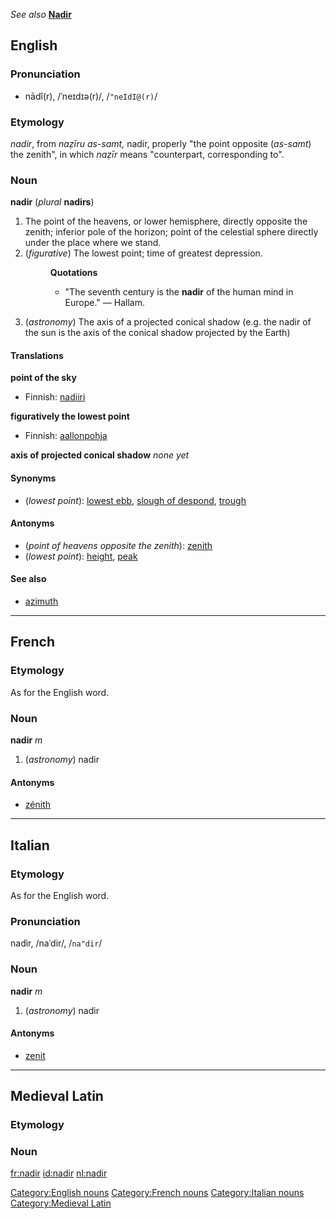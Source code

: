 ''See also'' '''[[Nadir]]'''

==English==
{{wikipedia}}
===Pronunciation===
*nādî(r), /ˈneɪdɪə(r)/, /<tt>"neIdI@(r)</tt>/

===Etymology===
{{ML.}} ''nadir'', from {{Arab.}} 
{{ARchar|[[نظير اسمت|نَظِيرُ السَّمْت]]}} ''naẓīru as-samt,'' nadir, properly "the point opposite 
{{ARchar|[[سمت|السَمْتُ]]}} (''as-samt'') the zenith", in which 
{{ARchar|[[نظير|نَظِير]]}} ''naẓīr'' means "counterpart, corresponding to".

===Noun===
'''nadir''' (''plural'' '''nadirs''')

#The point of the heavens, or lower hemisphere, directly opposite the zenith; inferior pole of the horizon; point of the celestial sphere directly under the place where we stand.
#(''figurative'') The lowest point; time of greatest depression.
#:'''Quotations'''
#:*"The seventh century is the '''nadir''' of the human mind in Europe." &mdash; Hallam.
#(''astronomy'') The axis of a projected conical shadow (e.g. the nadir of the sun is the axis of the conical shadow projected by the Earth)

====Translations====
'''point of the sky'''
{{top}}
*Finnish: [[nadiiri]]
{{mid}}
{{bottom}}

'''figuratively the lowest point'''
{{top}}
*Finnish: [[aallonpohja]]
{{mid}}
{{bottom}}

'''axis of projected conical shadow'''
{{top}}
''none yet''
{{mid}}
{{bottom}}

====Synonyms====
*(''lowest point''): [[lowest ebb]], [[slough of despond]], [[trough]]

====Antonyms====
*(''point of heavens opposite the zenith''): [[zenith]]
*(''lowest point''): [[height]], [[peak]]

====See also====
*[[azimuth]]

----

==French==

===Etymology===
As for the English word.

===Noun===
'''nadir''' ''m''

#(''astronomy'') nadir

====Antonyms====
*[[zénith]]

----

==Italian==

===Etymology===
As for the English word.

===Pronunciation===
nadìr, /naˈdir/, /<tt>na"dir</tt>/

===Noun===
'''nadir''' ''m''

#(''astronomy'') nadir

====Antonyms====
*[[zenit]]
----
==Medieval Latin==
===Etymology===
===Noun===

[[Category:English nouns]]
[[Category:French nouns]]
[[Category:Italian nouns]]
[[Category:Medieval Latin]]

[[fr:nadir]]
[[id:nadir]]
[[nl:nadir]]